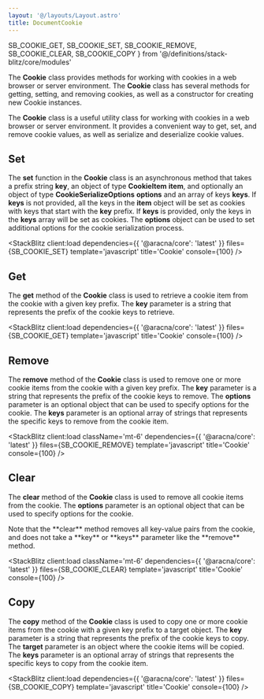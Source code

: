 ```yaml
---
layout: '@/layouts/Layout.astro'
title: DocumentCookie
---
```


  SB_COOKIE_GET,
  SB_COOKIE_SET,
  SB_COOKIE_REMOVE,
  SB_COOKIE_CLEAR,
  SB_COOKIE_COPY
} from '@/definitions/stack-blitz/core/modules'

The **Cookie** class provides methods for working with cookies in a web browser or server environment. The **Cookie** class has several methods for getting, setting, and removing cookies, as well as a constructor for creating new Cookie instances.

The **Cookie** class is a useful utility class for working with cookies in a web browser or server environment. It provides a convenient way to get, set, and remove cookie values, as well as serialize and deserialize cookie values.

## Set

The **set** function in the **Cookie** class is an asynchronous method that takes a prefix string **key**, an object of type **CookieItem** **item**, and optionally an object of type **CookieSerializeOptions** **options** and an array of keys **keys**. If **keys** is not provided, all the keys in the **item** object will be set as cookies with keys that start with the **key** prefix. If **keys** is provided, only the keys in the **keys** array will be set as cookies. The **options** object can be used to set additional options for the cookie serialization process.

<StackBlitz
  client:load
  dependencies={{ '@aracna/core': 'latest' }}
  files={SB_COOKIE_SET}
  template='javascript'
  title='Cookie'
  console={100}
/>

## Get

The **get** method of the **Cookie** class is used to retrieve a cookie item from the cookie with a given key prefix. The **key** parameter is a string that represents the prefix of the cookie keys to retrieve.

<StackBlitz
  client:load
  dependencies={{ '@aracna/core': 'latest' }}
  files={SB_COOKIE_GET}
  template='javascript'
  title='Cookie'
  console={100}
/>

## Remove

The **remove** method of the **Cookie** class is used to remove one or more cookie items from the cookie with a given key prefix. The **key** parameter is a string that represents the prefix of the cookie keys to remove. The **options** parameter is an optional object that can be used to specify options for the cookie. The **keys** parameter is an optional array of strings that represents the specific keys to remove from the cookie item.

<StackBlitz
  client:load
  className='mt-6'
  dependencies={{ '@aracna/core': 'latest' }}
  files={SB_COOKIE_REMOVE}
  template='javascript'
  title='Cookie'
  console={100}
/>

## Clear

The **clear** method of the **Cookie** class is used to remove all cookie items from the cookie. The **options** parameter is an optional object that can be used to specify options for the cookie.

<Alert client:load severity='warning'>
  Note that the **clear** method removes all key-value pairs from the cookie,
  and does not take a **key** or **keys** parameter like the **remove** method.
</Alert>

<StackBlitz
  client:load
  className='mt-6'
  dependencies={{ '@aracna/core': 'latest' }}
  files={SB_COOKIE_CLEAR}
  template='javascript'
  title='Cookie'
  console={100}
/>

## Copy

The **copy** method of the **Cookie** class is used to copy one or more cookie items from the cookie with a given key prefix to a target object. The **key** parameter is a string that represents the prefix of the cookie keys to copy. The **target** parameter is an object where the cookie items will be copied. The **keys** parameter is an optional array of strings that represents the specific keys to copy from the cookie item.

<StackBlitz
  client:load
  dependencies={{ '@aracna/core': 'latest' }}
  files={SB_COOKIE_COPY}
  template='javascript'
  title='Cookie'
  console={100}
/>
